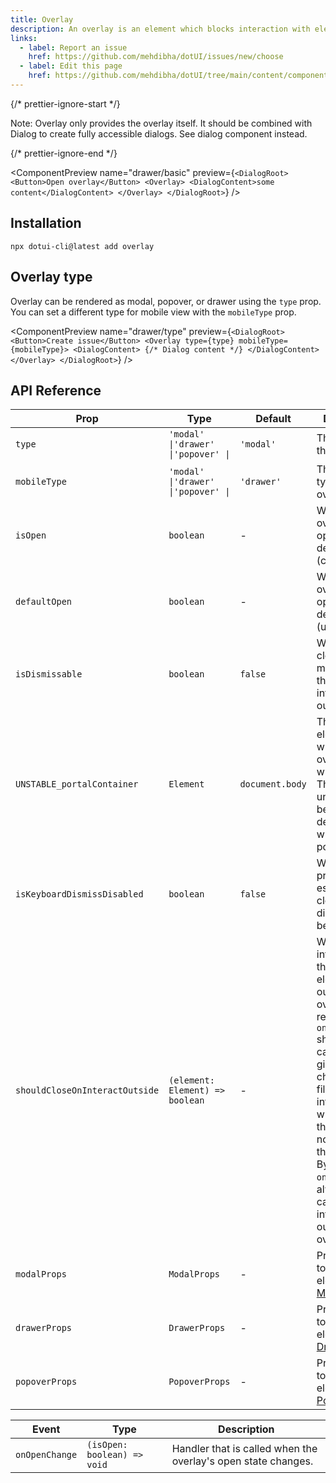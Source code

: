 ---
title: Overlay
description: An overlay is an element which blocks interaction with elements outside it. it could be a modal, a drawer or a popover
links:
  - label: Report an issue
    href: https://github.com/mehdibha/dotUI/issues/new/choose
  - label: Edit this page
    href: https://github.com/mehdibha/dotUI/tree/main/content/components/overlays/overlay.mdx?plain=1
---

{/* prettier-ignore-start */}

<Alert><span className="font-bold">Note:</span> Overlay only provides the overlay itself. It should be combined with Dialog to create fully accessible dialogs. <Link href="/docs/components/overlays/dialog">See dialog</Link> component instead.</Alert>

{/* prettier-ignore-end */}

<ComponentPreview
  name="drawer/basic"
  preview={`<DialogRoot>
    <Button>Open overlay</Button>
    <Overlay>
      <DialogContent>some content</DialogContent>
    </Overlay>
  </DialogRoot>`}
/>

## Installation

```package-install
npx dotui-cli@latest add overlay
```

## Overlay type

Overlay can be rendered as modal, popover, or drawer using the `type` prop. You can set a different type for mobile view with the `mobileType` prop.

<ComponentPreview
  name="drawer/type"
  preview={`<DialogRoot>
    <Button>Create issue</Button>
    <Overlay type={type} mobileType={mobileType}>
      <DialogContent>
        {/* Dialog content */}
      </DialogContent>
    </Overlay>
  </DialogRoot>`}
/>

## API Reference

| Prop                           | Type                                | Default         | Description                                                                                                                                                                                                                                                                                                     |
| ------------------------------ | ----------------------------------- | --------------- | --------------------------------------------------------------------------------------------------------------------------------------------------------------------------------------------------------------------------------------------------------------------------------------------------------------- |
| `type`                         | `'modal' \|'drawer' \|'popover' \|` | `'modal'`       | The type of the overlay.                                                                                                                                                                                                                                                                                        |
| `mobileType`                   | `'modal' \|'drawer' \|'popover' \|` | `'drawer'`      | The mobile type of the overlay.                                                                                                                                                                                                                                                                                 |
| `isOpen`                       | `boolean`                           | -               | Whether the overlay is open by default (controlled).                                                                                                                                                                                                                                                            |
| `defaultOpen`                  | `boolean`                           | -               | Whether the overlay is open by default (uncontrolled).                                                                                                                                                                                                                                                          |
| `isDismissable`                | `boolean`                           | `false`         | Whether to close the modal when the user interacts outside it.                                                                                                                                                                                                                                                  |
| `UNSTABLE_portalContainer`     | `Element`                           | `document.body` | The container element in which the overlay portal will be placed. This may have unknown behavior depending on where it is portalled to.                                                                                                                                                                         |
| `isKeyboardDismissDisabled`    | `boolean`                           | `false`         | Whether pressing the escape key to close the dialog should be disabled.                                                                                                                                                                                                                                         |
| `shouldCloseOnInteractOutside` | `(element: Element) => boolean`     | -               | When user interacts with the argument element outside of the overlay ref, return `true` if `onClose` should be called. This gives you a chance to filter out interaction with elements that should not dismiss the overlay. By default, `onClose` will always be called on interaction outside the overlay ref. |
| `modalProps`                   | `ModalProps`                        | -               | Props applied to the Modal element. [See ModalProps](/docs/components/overlays/modal#api-reference)                                                                                                                                                                                                             |
| `drawerProps`                  | `DrawerProps`                       | -               | Props applied to the Drawer element. [See DrawerProps](/docs/components/overlays/drawer#api-reference)                                                                                                                                                                                                          |
| `popoverProps`                 | `PopoverProps`                      | -               | Props applied to the Popover element. [See PopoverProps](/docs/components/overlays/popover#api-reference)                                                                                                                                                                                                       |

| Event          | Type                        | Description                                                   |
| -------------- | --------------------------- | ------------------------------------------------------------- |
| `onOpenChange` | `(isOpen: boolean) => void` | Handler that is called when the overlay's open state changes. |
